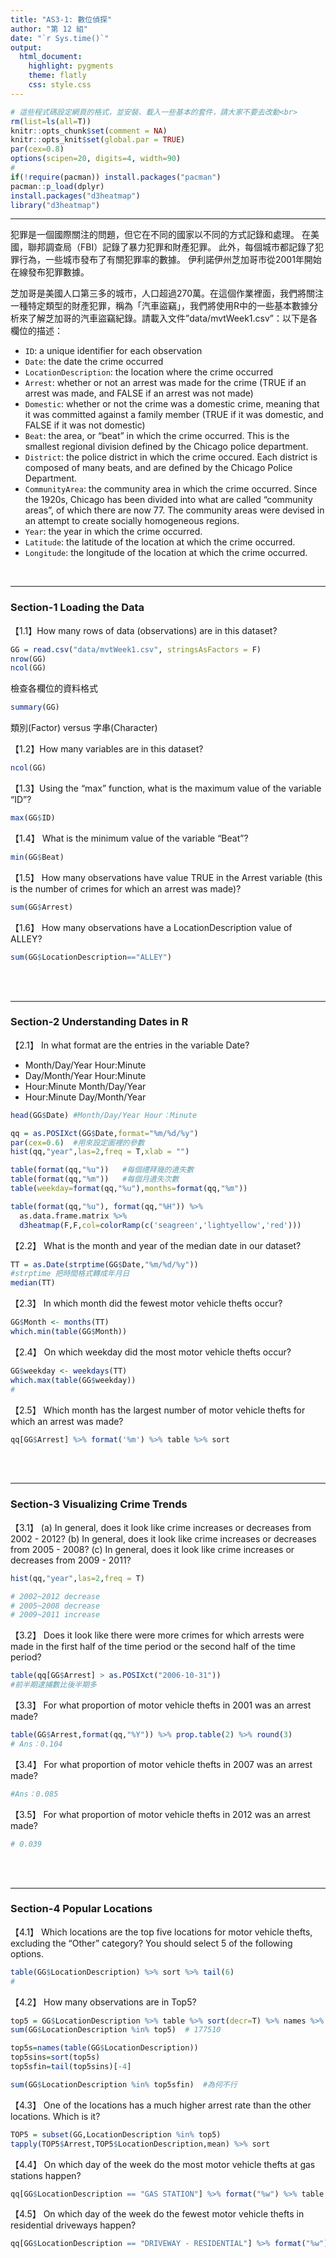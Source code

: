 ```yaml
---
title: "AS3-1: 數位偵探"
author: "第 12 組"
date: "`r Sys.time()`"
output: 
  html_document:
    highlight: pygments
    theme: flatly
    css: style.css
---
```


```r
# 這些程式碼設定網頁的格式，並安裝、載入一些基本的套件，請大家不要去改動<br>
rm(list=ls(all=T))
knitr::opts_chunk$set(comment = NA)
knitr::opts_knit$set(global.par = TRUE)
par(cex=0.8)
options(scipen=20, digits=4, width=90)
#
if(!require(pacman)) install.packages("pacman")
pacman::p_load(dplyr)
install.packages("d3heatmap")
library("d3heatmap")
```
<hr>

犯罪是一個國際關注的問題，但它在不同的國家以不同的方式記錄和處理。 在美國，聯邦調查局（FBI）記錄了暴力犯罪和財產犯罪。 此外，每個城市都記錄了犯罪行為，一些城市發布了有關犯罪率的數據。 伊利諾伊州芝加哥市從2001年開始在線發布犯罪數據。

芝加哥是美國人口第三多的城市，人口超過270萬。在這個作業裡面，我們將關注一種特定類型的財產犯罪，稱為「汽車盜竊」，我們將使用R中的一些基本數據分析來了解芝加哥的汽車盜竊紀錄。請載入文件"data/mvtWeek1.csv"：以下是各欄位的描述：

+ `ID`: a unique identifier for each observation
+ `Date`: the date the crime occurred
+ `LocationDescription`: the location where the crime occurred
+ `Arrest`: whether or not an arrest was made for the crime (TRUE if an arrest was made, and FALSE if an arrest was not made)
+ `Domestic`: whether or not the crime was a domestic crime, meaning that it was committed against a family member (TRUE if it was domestic, and FALSE if it was not domestic)
+ `Beat`: the area, or "beat" in which the crime occurred. This is the smallest regional division defined by the Chicago police department.
+ `District`: the police district in which the crime occured. Each district is composed of many beats, and are defined by the Chicago Police Department.
+ `CommunityArea`: the community area in which the crime occurred. Since the 1920s, Chicago has been divided into what are called "community areas", of which there are now 77. The community areas were devised in an attempt to create socially homogeneous regions.
+ `Year`: the year in which the crime occurred.
+ `Latitude`: the latitude of the location at which the crime occurred.
+ `Longitude`: the longitude of the location at which the crime occurred.

<br>

- - -

###  Section-1 Loading the Data

【1.1】How many rows of data (observations) are in this dataset?
```r
GG = read.csv("data/mvtWeek1.csv", stringsAsFactors = F)
nrow(GG)
ncol(GG)
```

檢查各欄位的資料格式
```r
summary(GG)
```

類別(Factor) versus 字串(Character)

【1.2】How many variables are in this dataset?
```r
ncol(GG)
```


【1.3】Using the "max" function, what is the maximum value of the variable "ID"?
```r
max(GG$ID)
```


【1.4】 What is the minimum value of the variable "Beat"?
```r
min(GG$Beat)
```


【1.5】 How many observations have value TRUE in the Arrest variable (this is the number of crimes for which an arrest was made)?
```r
sum(GG$Arrest) 
```

【1.6】 How many observations have a LocationDescription value of ALLEY?
```r
sum(GG$LocationDescription=="ALLEY")
```


<br><br>

- - -

### Section-2 Understanding Dates in R

【2.1】 In what format are the entries in the variable Date?

+ Month/Day/Year Hour:Minute
+ Day/Month/Year Hour:Minute
+ Hour:Minute Month/Day/Year
+ Hour:Minute Day/Month/Year

```r
head(GG$Date) #Month/Day/Year Hour：Minute  
```

```r
qq = as.POSIXct(GG$Date,format="%m/%d/%y")
par(cex=0.6)  #用來設定圖裡的參數
hist(qq,"year",las=2,freq = T,xlab = "")
```

```r
table(format(qq,"%u"))   #每個禮拜幾的遺失數
table(format(qq,"%m"))   #每個月遺失次數
table(weekday=format(qq,"%u"),months=format(qq,"%m"))
```

```r
table(format(qq,"%u"), format(qq,"%H")) %>% 
  as.data.frame.matrix %>% 
  d3heatmap(F,F,col=colorRamp(c('seagreen','lightyellow','red')))
```


【2.2】 What is the month and year of the median date in our dataset? 
```r
TT = as.Date(strptime(GG$Date,"%m/%d/%y"))  
#strptime 把時間格式轉成年月日
median(TT)
```

【2.3】 In which month did the fewest motor vehicle thefts occur?
```r
GG$Month <- months(TT)
which.min(table(GG$Month))
```

【2.4】 On which weekday did the most motor vehicle thefts occur?
```r
GG$weekday <- weekdays(TT)
which.max(table(GG$weekday))
#
```

【2.5】 Which month has the largest number of motor vehicle thefts for which an arrest was made?
```r
qq[GG$Arrest] %>% format('%m') %>% table %>% sort
```

<br><br>

- - -

### Section-3 Visualizing Crime Trends

【3.1】 (a) In general, does it look like crime increases or decreases from 2002 - 2012? (b) In general, does it look like crime increases or decreases from 2005 - 2008? (c) In general, does it look like crime increases or decreases from 2009 - 2011?
```r
hist(qq,"year",las=2,freq = T)

# 2002~2012 decrease
# 2005~2008 decrease
# 2009~2011 increase
```

【3.2】 Does it look like there were more crimes for which arrests were made in the first half of the time period or the second half of the time period?
```r
table(qq[GG$Arrest] > as.POSIXct("2006-10-31"))
#前半期逮捕數比後半期多
```

【3.3】 For what proportion of motor vehicle thefts in 2001 was an arrest made?
```r
table(GG$Arrest,format(qq,"%Y")) %>% prop.table(2) %>% round(3)
# Ans：0.104
```

【3.4】 For what proportion of motor vehicle thefts in 2007 was an arrest made?
```r

#Ans：0.085
```

【3.5】 For what proportion of motor vehicle thefts in 2012 was an arrest made?
```r
# 0.039
```

<br><br>

- - -

### Section-4 Popular Locations

【4.1】 Which locations are the top five locations for motor vehicle thefts, excluding the "Other" category? You should select 5 of the following options.

```r
table(GG$LocationDescription) %>% sort %>% tail(6)
#
```

【4.2】 How many observations are in Top5?
```r
top5 = GG$LocationDescription %>% table %>% sort(decr=T) %>% names %>% head %>% .[-3]
sum(GG$LocationDescription %in% top5)  # 177510
```
```r
top5s=names(table(GG$LocationDescription))
top5sins=sort(top5s)
top5sfin=tail(top5sins)[-4]

sum(GG$LocationDescription %in% top5sfin)  #為何不行
```

【4.3】 One of the locations has a much higher arrest rate than the other locations. Which is it? 
```r
TOP5 = subset(GG,LocationDescription %in% top5)
tapply(TOP5$Arrest,TOP5$LocationDescription,mean) %>% sort
```

【4.4】 On which day of the week do the most motor vehicle thefts at gas stations happen?
```r
qq[GG$LocationDescription == "GAS STATION"] %>% format("%w") %>% table %>% sort 
```

【4.5】 On which day of the week do the fewest motor vehicle thefts in residential driveways happen?
```r
qq[GG$LocationDescription == "DRIVEWAY - RESIDENTIAL"] %>% format("%w") %>% table %>% sort 
```


<br><br><br>


